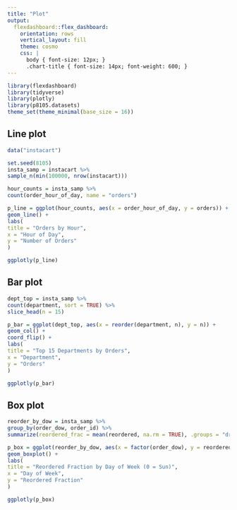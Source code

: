 ```yaml
---
title: "Plot"
output: 
  flexdashboard::flex_dashboard:
    orientation: rows
    vertical_layout: fill
    theme: cosmo
    css: |
      body { font-size: 12px; }
      .chart-title { font-size: 14px; font-weight: 600; }
---
```


```r
library(flexdashboard)
library(tidyverse)
library(plotly)
library(p8105.datasets)
theme_set(theme_minimal(base_size = 16))
```

## Line plot
```r
data("instacart")

set.seed(8105)
insta_samp = instacart %>%
sample_n(min(100000, nrow(instacart)))

hour_counts = insta_samp %>%
count(order_hour_of_day, name = "orders")

p_line = ggplot(hour_counts, aes(x = order_hour_of_day, y = orders)) +
geom_line() +
labs(
title = "Orders by Hour",
x = "Hour of Day",
y = "Number of Orders"
)

ggplotly(p_line)

```

## Bar plot
```r
dept_top = insta_samp %>%
count(department, sort = TRUE) %>%
slice_head(n = 15)

p_bar = ggplot(dept_top, aes(x = reorder(department, n), y = n)) +
geom_col() +
coord_flip() +
labs(
title = "Top 15 Departments by Orders",
x = "Department",
y = "Orders"
)

ggplotly(p_bar)
```

## Box plot
```r
reorder_by_dow = insta_samp %>%
group_by(order_dow, order_id) %>%
summarize(reordered_frac = mean(reordered, na.rm = TRUE), .groups = "drop")

p_box = ggplot(reorder_by_dow, aes(x = factor(order_dow), y = reordered_frac)) +
geom_boxplot() +
labs(
title = "Reordered Fraction by Day of Week (0 = Sun)",
x = "Day of Week",
y = "Reordered Fraction"
)

ggplotly(p_box)
```

